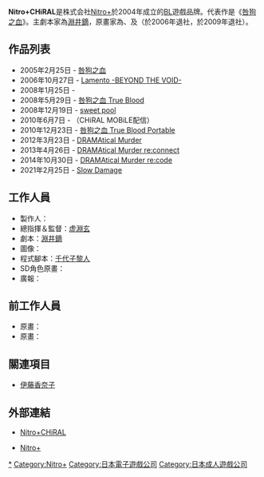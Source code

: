{{美少女ゲームブランド
|ブランド名 = Nitro+CHiRAL
|ジャンル = 18禁[[BL_(和製英語)|BL]]遊戲品牌
|企業名 = 株式会社[[Nitro+|Nitro+]]
|関連ブランド = [[Nitro+|Nitro+]]
|審査 = CSA
|デビュー作 =[[咎狗之血|咎狗之血]]
|デビュー作発売日 = 2005年2月25日
|最新作 = [[DRAMAtical_Murder|DRAMAtical Murder re:code]]
|最新作発売日 = 2014年10月30日
|URL = http://www.nitrochiral.com/pc/index.html
|サイト名 = Nitro+CHiRAL
}}

{{japanese|japanese=ニトロプラスキラル|romaji=Nitoro Purasu Kiraru}}

'''Nitro+CHiRAL'''是株式会社[[Nitro+|Nitro+]]於2004年成立的[[BL_(和製英語)|BL]]遊戲品牌。代表作是《[[咎狗之血|咎狗之血]]》。主劇本家為[[淵井鏑|淵井鏑]]，原畫家為{{lang|ja|[[倉花千夏|たたなかな]]}}、{{lang|ja|オニツカセージ}}及{{lang|ja|ほにゃらら}}（{{lang|ja|たたなかなは}}於2006年退社，{{lang|ja|オニツカセージ}}於2009年退社）。

== 作品列表 ==
*2005年2月25日 - [[咎狗之血|咎狗之血]]
*2006年10月27日 - [[Lamento_-BEYOND_THE_VOID-|Lamento -BEYOND THE VOID-]]
*2008年1月25日 - {{lang|ja|キラル盛}}
*2008年5月29日 - [[咎狗之血|咎狗之血 True Blood]]
*2008年12月19日 - [[sweet_pool|sweet pool]]
*2010年6月7日 - {{lang|ja|偽りのアルカネット}}（CHiRAL MOBiLE配信）
*2010年12月23日 - [[咎狗之血|咎狗之血 True Blood Portable]]
*2012年3月23日 - [[DRAMAtical_Murder|DRAMAtical Murder]]
*2013年4月26日 - [[DRAMAtical_Murder|DRAMAtical Murder re:connect]]
*2014年10月30日 - [[DRAMAtical_Murder|DRAMAtical Murder re:code]]
*2021年2月25日 - [[Slow_Damage|Slow Damage]]

== 工作人員 ==
*製作人：{{lang|ja|[[でじたろう|でじたろう]]}}
*總指揮＆監督：[[虚淵玄|虚淵玄]]
*劇本：[[淵井鏑|淵井鏑]]
*圖像：{{lang|ja|[[なまにくATK|なまにくATK]]}}
*程式腳本：[[千代子黎人|千代子黎人]]
*SD角色原畫：{{lang|ja|[[ゆーぽん|ゆーぽん]]}}
*廣報：{{lang|ja|[[キラルくん|キラルくん]]}}

== 前工作人員 ==
*原畫：{{lang|ja|[[倉花千夏|たたなかな]]}}
*原畫：{{lang|ja|オニツカセージ}}

== 關連項目 ==
*[[伊藤香奈子|伊藤香奈子]]

== 外部連結 ==
*{{ja}}[http://www.nitrochiral.com/ Nitro+CHiRAL]{{Wayback|url=http://www.nitrochiral.com/ |date=20140908164434 }}
*{{ja}}[https://web.archive.org/web/20090110114236/http://www.nitroplus.co.jp/pc/ Nitro+]

{{Nitroplus}}
[[Category:Nitro+CHiRAL|*]]
[[Category:Nitro+|Category:Nitro+]]
[[Category:日本電子遊戲公司|Category:日本電子遊戲公司]]
[[Category:日本成人遊戲公司|Category:日本成人遊戲公司]]